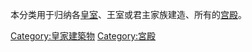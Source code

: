 本分类用于归纳各[[皇室|皇室]]、王室或君主家族建造、所有的[[宫殿|宫殿]]。

[[Category:皇家建築物|Category:皇家建築物]]
[[Category:宮殿|Category:宮殿]]